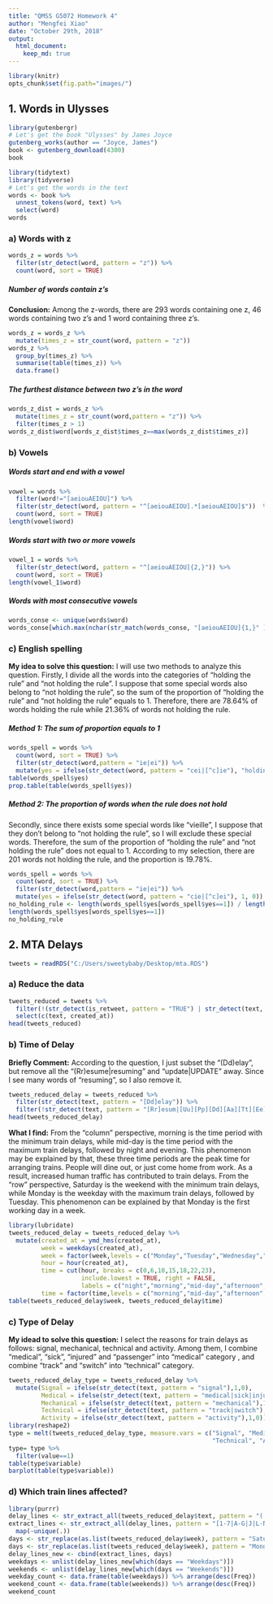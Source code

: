 ```yaml
---
title: "QMSS G5072 Homework 4"
author: "Mengfei Xiao"
date: "October 29th, 2018"
output: 
  html_document:
    keep_md: true
---
```



```r
library(knitr)
opts_chunk$set(fig.path="images/")
```


## 1. Words in Ulysses
```r
library(gutenbergr)
# Let's get the book "Ulysses" by James Joyce
gutenberg_works(author == "Joyce, James")
book <- gutenberg_download(4300)
book

library(tidytext)
library(tidyverse)
# Let's get the words in the text
words <- book %>%
  unnest_tokens(word, text) %>%
  select(word)
words
```

### a) Words with z
```r
words_z = words %>%
  filter(str_detect(word, pattern = "z")) %>%    
  count(word, sort = TRUE) 
```


##### **Number of words contain z's**
**Conclusion:** Among the z-words, there are 293 words containing one z, 46 words containing two z's and 1 word containing three z's.
```r
words_z = words_z %>%
  mutate(times_z = str_count(word, pattern = "z"))
words_z %>%
  group_by(times_z) %>% 
  summarise(table(times_z)) %>%
  data.frame()
```


##### **The furthest distance between two z's in the word**
```r
words_z_dist = words_z %>%
  mutate(times_z = str_count(word,pattern = "z")) %>%
  filter(times_z > 1)
words_z_dist$word[words_z_dist$times_z==max(words_z_dist$times_z)]
```



### b) Vowels
##### **Words start and end with a vowel**
```r
vowel = words %>%
  filter(word!="[aeiouAEIOU]") %>%
  filter(str_detect(word, pattern = "^[aeiouAEIOU].*[aeiouAEIOU]$"))  %>%
  count(word, sort = TRUE) 
length(vowel$word)
```


##### **Words start with two or more vowels**
```r
vowel_1 = words %>%
  filter(str_detect(word, pattern = "^[aeiouAEIOU]{2,}")) %>%
  count(word, sort = TRUE)
length(vowel_1$word)
```


##### **Words with most consecutive vowels**
```r
words_conse <- unique(words$word)
words_conse[which.max(nchar(str_match(words_conse, "[aeiouAEIOU]{1,}" )))]
```



### c) English spelling
**My idea to solve this question:** I will use two methods to analyze this question. Firstly, I divide all the words into the categories of "holding the rule" and "not holding the rule". I suppose that some special words also belong to "not holding the rule", so the sum of the proportion of "holding the rule" and "not holding the rule" equals to 1. Therefore, there are 78.64% of words holding the rule while 21.36% of words not holding the rule.

##### **Method 1: The sum of proportion equals to 1**
```r
words_spell = words %>%
  count(word, sort = TRUE) %>%                      
  filter(str_detect(word,pattern = "ie|ei")) %>%
  mutate(yes = ifelse(str_detect(word, pattern = "cei|[^c]ie"), "holding", "not holding")) 
table(words_spell$yes)
prop.table(table(words_spell$yes))
```


##### **Method 2: The proportion of words when the rule does not hold**
Secondly, since there exists some special words like "vieille", I suppose that they don't belong to "not holding the rule", so I will exclude these special words. Therefore, the sum of the proportion of "holding the rule" and "not holding the rule" does not equal to 1. According to my selection, there are 201 words not holding the rule, and the proportion is 19.78%.
```r
words_spell = words %>%
  count(word, sort = TRUE) %>%                      
  filter(str_detect(word,pattern = "ie|ei")) %>%
  mutate(yes = ifelse(str_detect(word, pattern = "cie|[^c]ei"), 1, 0))
no_holding_rule <- length(words_spell$yes[words_spell$yes==1]) / length(words_spell$yes)
length(words_spell$yes[words_spell$yes==1])
no_holding_rule
```




## 2. MTA Delays
```r
tweets = readRDS("C:/Users/sweetybaby/Desktop/mta.RDS")
```

### a) Reduce the data
```r
tweets_reduced = tweets %>%
  filter(!(str_detect(is_retweet, pattern = "TRUE") | str_detect(text, pattern = "^@"))) %>%
  select(c(text, created_at))
head(tweets_reduced)
```


### b) Time of Delay
**Briefly Comment:** According to the question, I just subset the "(Dd)elay", but remove all the "(Rr)esume|resuming" and "update|UPDATE" away. Since I see many words of "resuming", so I also remove it.
```r
tweets_reduced_delay = tweets_reduced %>%
  filter(str_detect(text, pattern = "[Dd]elay")) %>%
  filter(!str_detect(text, pattern = "[Rr]esum|[Uu][Pp][Dd][Aa][Tt][Ee]"))
head(tweets_reduced_delay)
```

**What I find:** From the "column" perspective, morning is the time period with the minimum train delays, while mid-day is the time period with the maximum train delays, followed by night and evening. This phenomenon may be explained by that, these three time periods are the peak time for arranging trains. People will dine out, or just come home from work. As a result, increased human traffic has contributed to train delays. From the “row” perspective, Saturday is the weekend with the minimum train delays, while Monday is the weekday with the maximum train delays, followed by Tuesday. This phenomenon can be explained by that Monday is the first working day in a week.
```r
library(lubridate)
tweets_reduced_delay = tweets_reduced_delay %>%
  mutate(created_at = ymd_hms(created_at),
         week = weekdays(created_at),
         week = factor(week,levels = c("Monday","Tuesday","Wednesday","Thursday","Friday","Saturday","Sunday")),
         hour = hour(created_at),
         time = cut(hour, breaks = c(0,6,10,15,18,22,23),
                    include.lowest = TRUE, right = FALSE,
                    labels = c("night","morning","mid-day","afternoon","evening","night")),
         time = factor(time,levels = c("morning","mid-day","afternoon","evening","night")))
table(tweets_reduced_delay$week, tweets_reduced_delay$time)
```


### c) Type of Delay
**My idead to solve this question:** I select the reasons for train delays as follows: signal, mechanical, technical and activity. Among them, I combine “medical”, “sick”, “injured” and “passenger” into “medical” category , and combine “track” and “switch” into “technical” category.
```r
tweets_reduced_delay_type = tweets_reduced_delay %>%
  mutate(Signal = ifelse(str_detect(text, pattern = "signal"),1,0),
         Medical = ifelse(str_detect(text, pattern = "medical|sick|injured|passenger"),1,0), 
         Mechanical = ifelse(str_detect(text, pattern = "mechanical"),1,0),        
         Technical = ifelse(str_detect(text, pattern = "track|switch"),1,0),
         Activity = ifelse(str_detect(text, pattern = "activity"),1,0))
library(reshape2)
type = melt(tweets_reduced_delay_type, measure.vars = c("Signal", "Medical", "Mechanical", 
                                                        "Technical", "Activity"))
type= type %>%
  filter(value==1)
table(type$variable)
barplot(table(type$variable))
```

### d) Which train lines affected?
```r
library(purrr)
delay_lines <- str_extract_all(tweets_reduced_delay$text, pattern = "( |^)[1-7|A-G|J|L-N|Q-S|W-Z](,| )")
extract_lines <- str_extract_all(delay_lines, pattern = "[1-7|A-G|J|L-N|Q-S|W-Z]") %>%
  map(~unique(.))
days <- str_replace(as.list(tweets_reduced_delay$week), pattern = "Saturday|Sunday", "Weekends")
days <- str_replace(as.list(tweets_reduced_delay$week), pattern = "Monday|Tuesday|Wednesday|Thursday|Friday", "Weekdays")
delay_lines_new <- cbind(extract_lines, days)
weekdays <- unlist(delay_lines_new[which(days == "Weekdays")])
weekends <- unlist(delay_lines_new[which(days == "Weekends")])
weekday_count <- data.frame(table(weekdays)) %>% arrange(desc(Freq))
weekend_count <- data.frame(table(weekends)) %>% arrange(desc(Freq))
weekend_count
```

